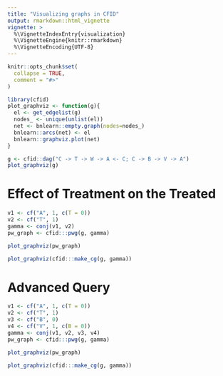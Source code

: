 ```yaml
---
title: "Visualizing graphs in CFID"
output: rmarkdown::html_vignette
vignette: >
  %\VignetteIndexEntry{visualization}
  %\VignetteEngine{knitr::rmarkdown}
  %\VignetteEncoding{UTF-8}
---
```


```r
knitr::opts_chunk$set(
  collapse = TRUE,
  comment = "#>"
)
```

```r
library(cfid)
plot_graphviz <- function(g){
  el <- get_edgelist(g)
  nodes_ <- unique(unlist(el))
  net <- bnlearn::empty.graph(nodes=nodes_)
  bnlearn::arcs(net) <- el
  bnlearn::graphviz.plot(net)
}

g <- cfid::dag("C -> T -> W -> A <- C; C -> B -> V -> A")
plot_graphviz(g)
```

# Effect of Treatment on the Treated

```r
v1 <- cf("A", 1, c(T = 0))
v2 <- cf("T", 1)
gamma <- conj(v1, v2)
pw_graph <- cfid:::pwg(g, gamma)
```

```r
plot_graphviz(pw_graph)
```

```r
plot_graphviz(cfid:::make_cg(g, gamma))
```

# Advanced Query

```r
v1 <- cf("A", 1, c(T = 0))
v2 <- cf("T", 1)
v3 <- cf("B", 0)
v4 <- cf("V", 1, c(B = 0))
gamma <- conj(v1, v2, v3, v4)
pw_graph <- cfid:::pwg(g, gamma)
```

```r
plot_graphviz(pw_graph)
```

```r
plot_graphviz(cfid:::make_cg(g, gamma))
```
